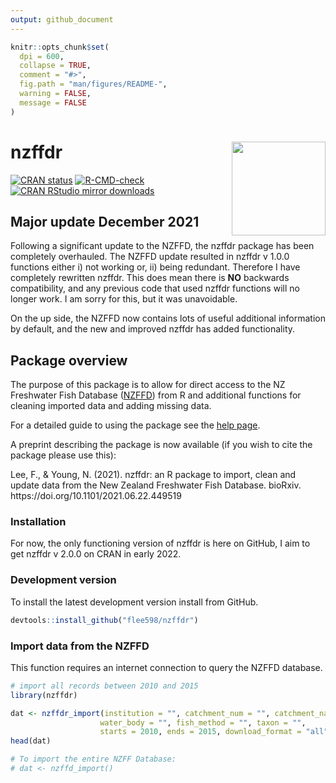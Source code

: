 ```yaml
---
output: github_document
---
```


```r
knitr::opts_chunk$set(
  dpi = 600,
  collapse = TRUE,
  comment = "#>",
  fig.path = "man/figures/README-",
  warning = FALSE,
  message = FALSE 
)
```

# nzffdr <img src='man/figures/nzffdr_hex.svg' align="right" height="150" /></a>


<!-- badges: start -->
[![CRAN status](https://www.r-pkg.org/badges/version/nzffdr)](https://CRAN.R-project.org/package=nzffdr)
[![R-CMD-check](https://github.com/flee598/nzffdr/workflows/R-CMD-check/badge.svg)](https://github.com/flee598/nzffdr/actions)
  [![CRAN RStudio mirror downloads](https://cranlogs.r-pkg.org/badges/grand-total/nzffdr)](https://r-pkg.org/pkg/nzffdr)
<!-- badges: end -->

## Major update December 2021
Following a significant update to the NZFFD, the nzffdr package has been completely overhauled. The NZFFD update resulted in nzffdr v 1.0.0 functions either i) not working or, ii) being redundant. Therefore I have completely rewritten nzffdr. This does mean there is **NO** backwards compatibility, and any previous code that used nzffdr functions will no longer work. I am sorry for this, but it was unavoidable. 

On the up side, the NZFFD now contains lots of useful additional information by default, and the new and improved nzffdr has added functionality.

## Package overview

The purpose of this package is to allow for direct access to the NZ Freshwater Fish Database ([NZFFD](https://nzffdms.niwa.co.nz/search)) from R and additional functions for cleaning imported data and adding missing data. 

For a detailed guide to using the package see the [help page](https://flee598.github.io/nzffdr/).

A preprint describing the package is now available (if you wish to cite the package please use this):

Lee, F., & Young, N. (2021). nzffdr: an R package to import, clean and update data from the New Zealand Freshwater Fish Database. bioRxiv. https://doi.org/10.1101/2021.06.22.449519

### Installation
For now, the only functioning version of nzffdr is here on GitHub, I aim to get nzffdr v 2.0.0 on CRAN in early 2022.

### Development version
To install the latest development version install from GitHub.
```r
devtools::install_github("flee598/nzffdr")
```

### Import data from the NZFFD 

This function requires an internet connection to query the NZFFD database. 

```r
# import all records between 2010 and 2015
library(nzffdr)

dat <- nzffdr_import(institution = "", catchment_num = "", catchment_name = "",
                    water_body = "", fish_method = "", taxon = "", 
                    starts = 2010, ends = 2015, download_format = "all")
head(dat)

# To import the entire NZFF Database:
# dat <- nzffd_import()
```